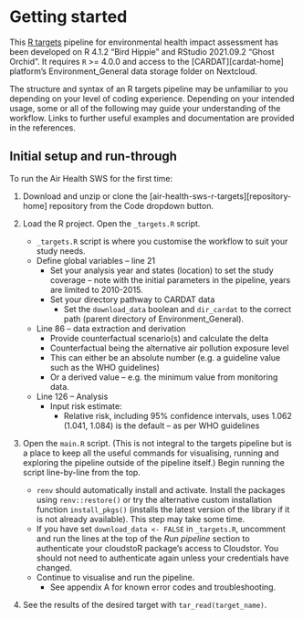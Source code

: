 # Getting started {#getting-started}

This [R targets](https://github.com/ropensci/targets) pipeline for environmental health impact assessment has been developed on R 4.1.2 "Bird Hippie" and RStudio 2021.09.2 "Ghost Orchid". It requires `R` \>= 4.0.0 and access to the [CARDAT][cardat-home] platform's Environment_General data storage folder on Nextcloud.

The structure and syntax of an R targets pipeline may be unfamiliar to you depending on your level of coding experience. Depending on your intended usage, some or all of the following may guide your understanding of the workflow. Links to further useful examples and documentation are provided in the references.

## Initial setup and run-through
  
To run the Air Health SWS for the first time:
  
1.  Download and unzip or clone the [air-health-sws-r-targets][repository-home] repository from the Code dropdown button.
2.  Load the R project. Open the `_targets.R` script.

    -   `_targets.R` script is where you customise the workflow to suit your study needs.\
    -   Define global variables – line 21
        -   Set your analysis year and states (location) to set the study coverage – note with the initial parameters in the pipeline, years are limited to 2010-2015.
        -   Set your directory pathway to CARDAT data
            -   Set the `download_data` boolean and `dir_cardat` to the correct path (parent directory of Environment_General).
    -   Line 86 – data extraction and derivation
        -   Provide counterfactual scenario(s) and calculate the delta
        -   Counterfactual being the alternative air pollution exposure level
        -   This can either be an absolute number (e.g. a guideline value such as the WHO guidelines)
        -   Or a derived value – e.g. the minimum value from monitoring data.
    -   Line 126 – Analysis
        -   Input risk estimate:
            -   Relative risk, including 95% confidence intervals, uses 1.062 (1.041, 1.084) is the default – as per WHO guidelines

3.  Open the `main.R` script. (This is not integral to the targets pipeline but is a place to keep all the useful commands for visualising, running and exploring the pipeline outside of the pipeline itself.) Begin running the script line-by-line from the top.

    -   `renv` should automatically install and activate. Install the packages using `renv::restore()` or try the alternative custom installation function `install_pkgs()` (installs the latest version of the library if it is not already available). This step may take some time.
    -   If you have set `download_data <- FALSE` in `_targets.R`, uncomment and run the lines at the top of the *Run pipeline* section to authenticate your cloudstoR package's access to Cloudstor. You should not need to authenticate again unless your credentials have changed.\
    -   Continue to visualise and run the pipeline.
        -   See appendix A for known error codes and troubleshooting.

4.  See the results of the desired target with `tar_read(target_name)`.
